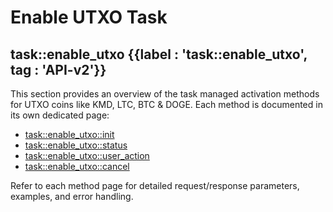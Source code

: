 
# Enable UTXO Task

## task::enable\_utxo {{label : 'task::enable_utxo', tag : 'API-v2'}}

This section provides an overview of the task managed activation methods for UTXO coins like KMD, LTC, BTC & DOGE. Each method is documented in its own dedicated page:

*   [task::enable\_utxo::init](/komodo-defi-framework/api/v20/coin_activation/task_managed/enable_utxo/init/)
*   [task::enable\_utxo::status](/komodo-defi-framework/api/v20/coin_activation/task_managed/enable_utxo/status/)
*   [task::enable\_utxo::user\_action](/komodo-defi-framework/api/v20/coin_activation/task_managed/enable_utxo/user_action/)
*   [task::enable\_utxo::cancel](/komodo-defi-framework/api/v20/coin_activation/task_managed/enable_utxo/cancel/)

Refer to each method page for detailed request/response parameters, examples, and error handling.
